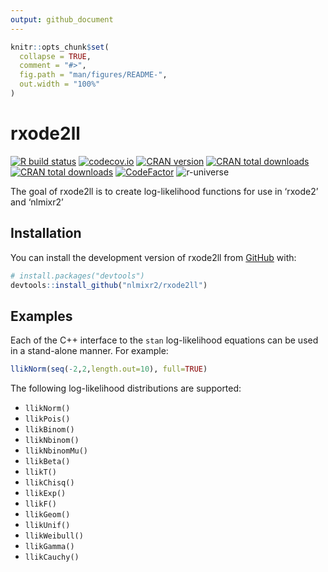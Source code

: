 ```yaml
---
output: github_document
---
```


<!-- README.md is generated from README.Rmd. Please edit that file -->

```r
knitr::opts_chunk$set(
  collapse = TRUE,
  comment = "#>",
  fig.path = "man/figures/README-",
  out.width = "100%"
)
```

# rxode2ll

<!-- badges: start -->
[![R build status](https://github.com/nlmixr2/rxode2ll/workflows/R-CMD-check/badge.svg)](https://github.com/nlmixr2/rxode2ll/actions)
[![codecov.io](https://codecov.io/gh/nlmixr2/rxode2ll/coverage.svg)](https://app.codecov.io/gh/nlmixr2/rxode2ll)
[![CRAN version](http://www.r-pkg.org/badges/version/rxode2ll)](https://cran.r-project.org/package=rxode2ll)
[![CRAN total downloads](https://cranlogs.r-pkg.org/badges/grand-total/rxode2ll)](https://cran.r-project.org/package=rxode2ll)
[![CRAN total downloads](https://cranlogs.r-pkg.org/badges/rxode2ll)](https://cran.r-project.org/package=rxode2ll)
[![CodeFactor](https://www.codefactor.io/repository/github/nlmixr2/rxode2ll/badge)](https://www.codefactor.io/repository/github/nlmixr2/rxode2ll)
![r-universe](https://nlmixr2.r-universe.dev/badges/rxode2ll)

<!-- badges: end -->

The goal of rxode2ll is to create log-likelihood functions for use in 'rxode2' and 'nlmixr2'

## Installation

You can install the development version of rxode2ll from [GitHub](https://github.com/) with:

``` r
# install.packages("devtools")
devtools::install_github("nlmixr2/rxode2ll")
```

## Examples 

Each of the C++ interface to the `stan` log-likelihood equations can
be used in a stand-alone manner.  For example:

```r
llikNorm(seq(-2,2,length.out=10), full=TRUE)
```

The following log-likelihood distributions are supported:

- `llikNorm()`
- `llikPois()`
- `llikBinom()`
- `llikNbinom()`
- `llikNbinomMu()`
- `llikBeta()`
- `llikT()`
- `llikChisq()`
- `llikExp()`
- `llikF()`
- `llikGeom()`
- `llikUnif()`
- `llikWeibull()`
- `llikGamma()`
- `llikCauchy()`

